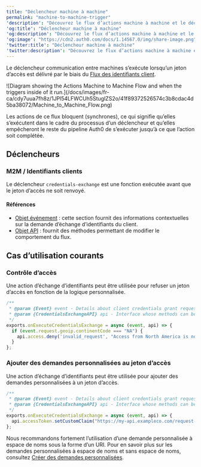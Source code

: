 ---
title: "Déclencheur machine à machine"
permalink: "machine-to-machine-trigger"
'description': "Découvrez le flux d’actions machine à machine et le déclencheur d’action d’échange d’identifiants, qui s’exécute dans le cadre du flux machine à machine."
'og:title': "Déclencheur machine à machine"
'og:description': "Découvrez le flux d’actions machine à machine et le déclencheur d’action d’échange d’identifiants, qui s’exécute dans le cadre du flux machine à machine."
'og:image': "https://cdn2.auth0.com/docs/1.14567.0/img/share-image.png"
'twitter:title': "Déclencheur machine à machine"
'twitter:description': "Découvrez le flux d’actions machine à machine et le déclencheur d’action d’échange d’identifiants, qui s’exécute dans le cadre du flux machine à machine."
---

Le déclencheur communication entre machines s’exécute lorsqu’un jeton d’accès est délivré par le biais du [Flux des identifiants client](/docs/docs/fr-ca/get-started/authentication-and-authorization-flow/client-credentials-flow).

<Frame>![Diagram showing the Actions Machine to Machine Flow and when the triggers inside of it run.](/docs/images/fr-ca/cdy7uua7fh8z/1JPl54LFWCUh5StuglZS2o/41f89372526574c3b8cdac4d5ba38072/Machine_to_Machine_Flow.png)</Frame>

Les actions de ce flux bloquent (synchrones), ce qui signifie qu’elles s’exécutent dans le cadre du processus d’un déclencheur et qu’elles empêcheront le reste du pipeline Auth0 de s’exécuter jusqu’à ce que l’action soit complétée.

## Déclencheurs

### M2M / Identifiants clients

Le déclencheur `credentials-exchange` est une fonction exécutée avant que le jeton d’accès ne soit renvoyé.

#### Références

* [Objet événement](/docs/docs/fr-ca/customize/actions/explore-triggers/machine-to-machine-trigger/credentials-exchange-event-object) : cette section fournit des informations contextuelles sur la demande d’échange d’identifiants du client.
* [Objet API](/docs/docs/fr-ca/customize/actions/explore-triggers/machine-to-machine-trigger/credentials-exchange-api-object) : fournit des méthodes permettant de modifier le comportement du flux.

## Cas d’utilisation courants

### Contrôle d’accès

Une action d’échange d’identifiants peut être utilisée pour refuser un jeton d’accès en fonction de la logique personnalisée.

```javascript lines
/**
 * @param {Event} event - Details about client credentials grant request.
 * @param {CredentialsExchangeAPI} api - Interface whose methods can be used to change the behavior of client credentials grant.
 */
exports.onExecuteCredentialsExchange = async (event, api) => {
  if (event.request.geoip.continentCode === "NA") {
    api.access.deny('invalid_request', "Access from North America is not allowed.");
  }
};
```

### Ajouter des demandes personnalisées au jeton d’accès

Une action d’échange d’identifiants peut être utilisée pour ajouter des demandes personnalisées à un jeton d’accès.

```javascript lines
/**
 * @param {Event} event - Details about client credentials grant request.
 * @param {CredentialsExchangeAPI} api - Interface whose methods can be used to change the behavior of client credentials grant.
 */
exports.onExecuteCredentialsExchange = async (event, api) => {
  api.accessToken.setCustomClaim("https://my-api.exampleco.com/request-ip", event.request.ip);  
};
```

<Callout icon="file-lines" color="#0EA5E9" iconType="regular">

Nous recommandons fortement l’utilisation d’une demande personnalisée à espace de noms sous la forme d’un URI. Pour en savoir plus sur les demandes personnalisées à espace de noms et sans espace de noms, consultez [Créer des demandes personnalisées](/docs/docs/fr-ca/secure/tokens/json-web-tokens/create-custom-claims).

</Callout>

